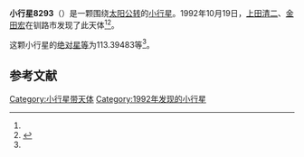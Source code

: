 {{Infobox planet
| bgcolour = #FFFFC0
| name = 8293
| symbol = 
| image = 
| caption = 
| discovery = yes
| discovery_ref = 
| discoverer = [[上田清二|上田清二]]、[[金田宏|金田宏]]
| discovery_site = [[钏路市|钏路市]] 
| discovered = 1992年10月19日
| designations = yes
| mp_name = 
| named_after = 
| alt_names = 1992 UQ/ 1980 TB13 / 1987 KN5
| mp_category = [[主带小行星|主带小行星]]
| orbit_ref = <ref name="a">[http://ssd.jpl.nasa.gov/sbdb.cgi?sstr=8293 8293] {{Wayback|url=http://ssd.jpl.nasa.gov/sbdb.cgi?sstr=8293 |date=20210807054229 }}，小行星數據庫瀏覽器（JPL Small-Body Database Browser）－[[美国国家航空航天局|美国国家航空航天局]]喷气推进实验室</ref>
| epoch = 2456400.5 (2013年4月18日更新)
| aphelion = {{convert|2.9149436|AU|km|3|abbr=on|lk=out}}
| perihelion = {{convert|2.1494358|AU|km|3|abbr=on}}
| semimajor = {{convert|2.5321897|AU|km|3|abbr=on}}
| eccentricity = 0.1511553
| period = 1471.779607 [[日|日]]<br />4.03[[儒略年|儒略年]]
| avg_speed = 
| inclination = 4.58670
| asc_node = 174.15098
| mean_anomaly = 
| arg_peri = 113.39483
| satellites = 
| physical_characteristics = yes
| dimensions = 
| mass = 
| density = 
| surface_grav = 
| escape_velocity = 
| sidereal_day = 
| axial_tilt = 
| pole_ecliptic_lat = 
| pole_ecliptic_lon = 
| albedo = 
| temperatures= 
| temp_name1 = 
| mean_temp_1 = 
| max_temp_1 = 
| temp_name2 = 
| max_temp_2 = 
| spectral_type = 
| abs_magnitude = 113.39483
}}

'''小行星8293'''（{{lang-en|8293}}）是一颗围绕[[太阳|太阳]][[公转|公转]]的[[小行星|小行星]]。1992年10月19日，[[上田清二|上田清二]]、[[金田宏|金田宏]]在钏路市发现了此天体<ref name="a" /><ref>{{cite news|title=小行星列表|url=http://cfa-www.harvard.edu/iau/lists/NumberedMPs.txt|accessdate=2013-07-08|newspaper=哈佛大学|archive-date=2008-05-17|archive-url=https://web.archive.org/web/20080517010638/http://cfa-www.harvard.edu/iau/lists/NumberedMPs.txt|dead-url=no}}</ref>。

这颗小行星的[[绝对星等|绝对星等]]为113.39483等<ref name="a" />。

==参考文献==
{{reflist}}
{{Minor Planet Number|[[小行星8292|小行星8292]]|[[小行星8294|小行星8294]]}}

{{小天体}}

[[Category:小行星带天体|Category:小行星带天体]]
[[Category:1992年发现的小行星|Category:1992年发现的小行星]]

{{asteroid-stub}}
